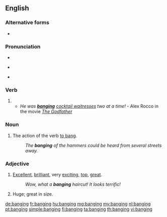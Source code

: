 ==English==

===Alternative forms===
* {{l|en|bangin'}} {{qualifier|slang}}

===Pronunciation===
* {{audio|en-us-banging.ogg|Audio (US)|lang=en}}
* {{a|US|UK}} {{IPA|/ˈbæŋ.ɪŋ/|lang=en}}
* {{rhymes|æŋɪŋ|lang=en}}

===Verb===
{{head|en|present participle}}

# {{present participle of|bang|lang=en|nocat=1}}
#* ''He was '''[[banging]]''' [[waitress|cocktail waitresses]] two at a time!'' - Alex Rocco in the movie ''[[w:The Godfather|The Godfather]]''

===Noun===
{{en-noun|~}}

# The action of the verb [[bang|to bang]].
#: ''The '''banging''' of the hammers could be heard from several streets away.''

===Adjective===
{{head|en|adjective}}

# {{label|en|slang}} [[excellent|Excellent]], [[brilliant]], very [[exciting]], [[top]], [[great]].
#: ''Wow, what a '''banging''' haircut! It looks terrific!''
# {{label|en|colloquial|dated}} Huge; great in size.
#: {{rfquotek|Forby}}

{{Webster 1913}}

[[de:banging]]
[[fr:banging]]
[[hu:banging]]
[[mg:banging]]
[[my:banging]]
[[nl:banging]]
[[pt:banging]]
[[simple:banging]]
[[fi:banging]]
[[ta:banging]]
[[th:banging]]
[[vi:banging]]